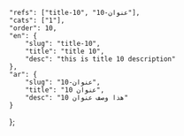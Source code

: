 ---
---
    "refs": ["title-10", "عنوان-10"],
	"cats": ["1"],
	"order": 10,
	"en": {
		"slug": "title-10",
        "title": "title 10",
		"desc": "this is title 10 description"
	},
	"ar": {
		"slug": "عنوان-10",
        "title": "عنوان 10",
		"desc": "هذا وصف عنوان 10"
	}
};